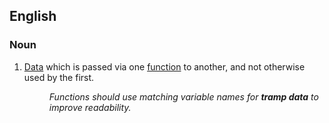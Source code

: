 ==English==

===Noun===
{{en-noun|-|head=[[tramp]] [[data]]}}

# {{context|programming}} [[data|Data]] which is passed via one [[function]] to another, and not otherwise used by the first.
#: ''Functions should use matching variable names for '''tramp data''' to improve readability.''